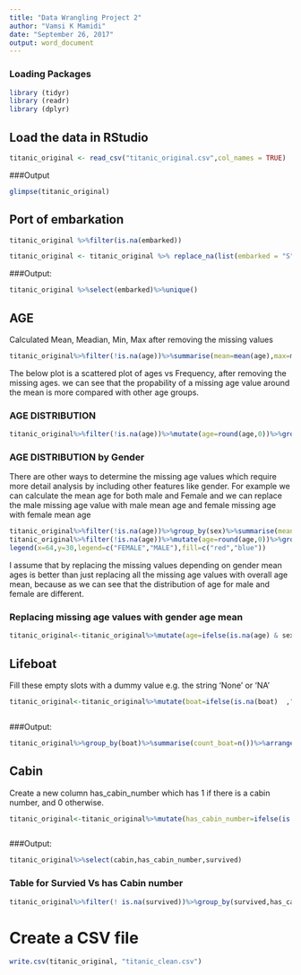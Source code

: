 ---
title: "Data Wrangling Project 2"
author: "Vamsi K Mamidi"
date: "September 26, 2017"
output: word_document
---


### Loading Packages
```{r setup, include=TRUE,message=FALSE}

library (tidyr)
library (readr)                                              
library (dplyr)

```

## Load the data in RStudio
```{r, include=TRUE}

titanic_original <- read_csv("titanic_original.csv",col_names = TRUE)
```

###Output
```{r, include=TRUE}

glimpse(titanic_original)

```

## Port of embarkation

```{r, include=TRUE}

titanic_original %>%filter(is.na(embarked))

```



```{r}
titanic_original <- titanic_original %>% replace_na(list(embarked = "S"), embarked)

```
###Output:

```{r, include=TRUE}

titanic_original %>%select(embarked)%>%unique()

```


## AGE

Calculated Mean, Meadian, Min, Max after removing the missing values 
```{r, include=TRUE}

titanic_original%>%filter(!is.na(age))%>%summarise(mean=mean(age),max=max(age),min=min(age),median=median(age))

```

  The below plot is a scattered plot of ages vs Frequency, after removing the missing ages. we can see that the propability of a missing age value around the mean is more compared with other age groups.
  
### AGE DISTRIBUTION


```{r, include=TRUE}

titanic_original%>%filter(!is.na(age))%>%mutate(age=round(age,0))%>%group_by(age)%>%summarise(count_age=n())%>%arrange(desc(count_age))%>%with(plot(age,count_age,main = "AGE  DISTRIBUTION  "))


```


### AGE DISTRIBUTION by Gender  
  
  There are other ways to determine the missing age values which require more detail analysis by including other features like gender. For example we can calculate the mean age for both male and Female and we can replace the male missing age value with male mean age and female missing age with female mean age


```{r, include=TRUE}

titanic_original%>%filter(!is.na(age))%>%group_by(sex)%>%summarise(mean=mean(age),max=max(age),min=min(age),median=median(age))
titanic_original%>%filter(!is.na(age))%>%mutate(age=round(age,0))%>%group_by(age,sex)%>%summarise(count_age=n())%>%arrange(desc(count_age))%>%with(plot(age,count_age,col=c("red","blue"),main = "AGE  DISTRIBUTION BY GENDER "))
legend(x=64,y=30,legend=c("FEMALE","MALE"),fill=c("red","blue"))

```


I assume that by replacing the missing values depending on gender mean ages is better than just replacing all the missing age values with overall age mean, because as we can see that the distribution of age for male and female are different.

### Replacing missing age values with gender age mean



```{r, include=TRUE}


titanic_original<-titanic_original%>%mutate(age=ifelse(is.na(age) & sex=="male" , 30.58523, ifelse(is.na(age) & sex=="female" , 28.68707,age)))

```



## Lifeboat

Fill these empty slots with a dummy value e.g. the string 'None' or 'NA'
```{r, include=TRUE}

titanic_original<-titanic_original%>%mutate(boat=ifelse(is.na(boat)  ,"None",boat))



```

###Output:

```{r, include=TRUE}

titanic_original%>%group_by(boat)%>%summarise(count_boat=n())%>%arrange(desc(count_boat))

```




## Cabin

Create a new column has_cabin_number which has 1 if there is a cabin number, and 0 otherwise.
```{r, include=TRUE}

titanic_original<-titanic_original%>%mutate(has_cabin_number=ifelse(is.na(cabin)  ,0,1))



```

###Output:

```{r, include=TRUE}

titanic_original%>%select(cabin,has_cabin_number,survived)

```


### Table for Survied Vs has Cabin number  
  
  

```{r, include=TRUE}


titanic_original%>%filter(! is.na(survived))%>%group_by(survived,has_cabin_number)%>%summarise(count_survied=n())

```


# Create a CSV file


```{r, include=TRUE}

write.csv(titanic_original, "titanic_clean.csv")



```

